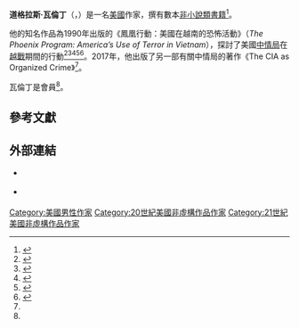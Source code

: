 {{Infobox writer|姓名=道格拉斯·瓦倫丁|圖像=|圖像說明=|原文名稱=Douglas Valentine|出生={{birth year and age|1949}}|出生地點=|國籍={{美國}}|居處={{美國}}[[麻薩諸塞州|麻薩諸塞州]][[漢登縣|漢登縣]]朗梅多|notableworks=《鳳凰行動》（1990年）|官方網站={{URL|www.douglasvalentine.com}}}}
'''道格拉斯·瓦倫丁'''（{{lang-en|Douglas Valentine}}，{{bd|1949年||}}）是一名[[美國|美國]]作家，撰有數本[[非虛構作品|非小說類書籍]]<ref name=":0">{{Cite web|title=Douglas Valentine|url=https://go.authorsguild.org/members/2394|accessdate=2021-02-01|publisher=The Authors Guild|language=en}}</ref>。

他的知名作品為1990年出版的《鳳凰行動：美國在越南的恐怖活動》（''The Phoenix Program: America’s Use of Terror in Vietnam''），探討了美國[[中情局|中情局]]在[[越戰|越戰]]期間的行動<ref>{{Cite web|title=The CIA, Narcotics & Underworld: Doug Valentine IV|url=https://www.scoop.co.nz/stories/HL0708/S00242/the-cia-narcotics-underworld-doug-valentine-iv.htm|accessdate=2021-02-01|date=2007-08-19|publisher=Scoop News|language=en}}</ref><ref>{{Cite news|url=https://www.nytimes.com/1990/10/21/books/body-count-was-their-most-important-product.html|title=Body Count Was Their Most Important Product|date=1990-10-21|work=The New York Times|accessdate=2021-02-01|language=en|archiveurl=https://web.archive.org/web/20150702010159/https://www.nytimes.com/1990/10/21/books/body-count-was-their-most-important-product.html|archivedate=2015-07-02}}</ref><ref>{{Cite web|title=Inside the Organized Crime Syndicate known as the CIA: an Interview with Douglas Valentine|url=https://covertactionmagazine.com/2019/11/21/inside-the-organized-crime-syndicate-known-as-the-cia-an-interview-with-douglas-valentine/|accessdate=2021-02-01|date=2019-11-21|last=Boghosian|first=Heidi|work=CovertAction Magazine|language=en-US}}</ref><ref name=":1">{{Cite web|title=Douglas Valentine’s CIA vs. Donald Trump’s CIA|url=https://www.huffpost.com/entry/douglas-valentines-cia-vs-donald-trumps-cia_b_58a615cae4b0b0e1e0e20877|accessdate=2021-02-01|date=2017-02-16|last=Schreiber|first=Brad|work=HuffPost|language=en}}</ref><ref>{{Cite web|title=Whose Side Is the CIA On?|url=https://whowhatwhy.org/2018/09/06/whose-side-is-the-cia-on/|accessdate=2021-02-01|date=2018-09-06|publisher=WhoWhatWhy|language=en}}</ref>。2017年，他出版了另一部有關中情局的著作《The CIA as Organized Crime》<ref name=":1" />。

瓦倫丁是{{le|全美作家協會|Authors Guild}}會員<ref name=":0" />。

== 參考文獻 ==
<references />

== 外部連結 ==

* {{官方網站|http://www.douglasvalentine.com/}} {{en}}
* {{Twitter|dougvalentine77}} {{en}}

{{Authority control}}

{{DEFAULTSORT:Valentine, Douglas}}
[[Category:美國男性作家|Category:美國男性作家]]
[[Category:20世紀美國非虛構作品作家|Category:20世紀美國非虛構作品作家]]
[[Category:21世紀美國非虛構作品作家|Category:21世紀美國非虛構作品作家]]

{{美國作家小作品}}